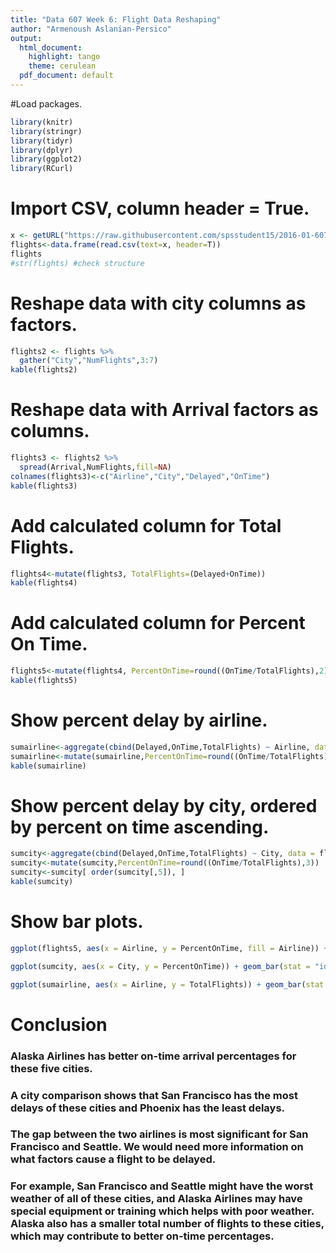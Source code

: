 ```yaml
---
title: "Data 607 Week 6: Flight Data Reshaping"
author: "Armenoush Aslanian-Persico"
output:
  html_document:
    highlight: tango
    theme: cerulean
  pdf_document: default
---
```


#Load packages.
```r
library(knitr)
library(stringr)
library(tidyr)
library(dplyr)
library(ggplot2)
library(RCurl)
```


# Import CSV, column header = True.
```r
x <- getURL("https://raw.githubusercontent.com/spsstudent15/2016-01-607-06/master/flights.csv")
flights<-data.frame(read.csv(text=x, header=T))
flights
#str(flights) #check structure
```

# Reshape data with city columns as factors.
```r
flights2 <- flights %>% 
  gather("City","NumFlights",3:7)
kable(flights2)
```


# Reshape data with Arrival factors as columns.
```r
flights3 <- flights2 %>% 
  spread(Arrival,NumFlights,fill=NA)
colnames(flights3)<-c("Airline","City","Delayed","OnTime")
kable(flights3)
```

# Add calculated column for Total Flights.
```r
flights4<-mutate(flights3, TotalFlights=(Delayed+OnTime))
kable(flights4)
```

# Add calculated column for Percent On Time.
```r
flights5<-mutate(flights4, PercentOnTime=round((OnTime/TotalFlights),2))
kable(flights5)
```

# Show percent delay by airline.
```r
sumairline<-aggregate(cbind(Delayed,OnTime,TotalFlights) ~ Airline, data = flights5, sum)
sumairline<-mutate(sumairline,PercentOnTime=round((OnTime/TotalFlights),3))
kable(sumairline)
```

# Show percent delay by city, ordered by percent on time ascending.
```r
sumcity<-aggregate(cbind(Delayed,OnTime,TotalFlights) ~ City, data = flights5, sum)
sumcity<-mutate(sumcity,PercentOnTime=round((OnTime/TotalFlights),3))
sumcity<-sumcity[ order(sumcity[,5]), ]
kable(sumcity)
```

# Show bar plots.

```r
ggplot(flights5, aes(x = Airline, y = PercentOnTime, fill = Airline)) + geom_bar(stat = "identity", color="black") + ggtitle("Percent On Time Airline Arrivals by Airline and City") + facet_wrap(~ City, nrow = 2)+ ylim(0, 1) + theme(panel.grid.minor.x=element_blank(), panel.grid.major.x=element_blank()) +scale_fill_manual(values=c("#56B4E9", "#0000CC"))
```

```r
ggplot(sumcity, aes(x = City, y = PercentOnTime)) + geom_bar(stat = "identity",fill="#9999CC",color="black") + ggtitle("Percent On Time Airline Arrivals by City")+ theme(panel.grid.minor.x=element_blank(), panel.grid.major.x=element_blank()) + coord_cartesian(ylim = c(.5, 1)) 
```

```r
ggplot(sumairline, aes(x = Airline, y = TotalFlights)) + geom_bar(stat = "identity",fill="#ADFF2F",color="black") + ggtitle("Total Flights by Airline")+ theme(panel.grid.minor.x=element_blank(), panel.grid.major.x=element_blank())
```

# Conclusion
### Alaska Airlines has better on-time arrival percentages for these five cities. 

### A city comparison shows that San Francisco has the most delays of these cities and Phoenix has the least delays.

### The gap between the two airlines is most significant for San Francisco and Seattle. We would need more information on what factors cause a flight to be delayed. 

### For example, San Francisco and Seattle might have the worst weather of all of these cities, and Alaska Airlines may have special equipment or training which helps with poor weather. Alaska also has a smaller total number of flights to these cities, which may contribute to better on-time percentages. 
